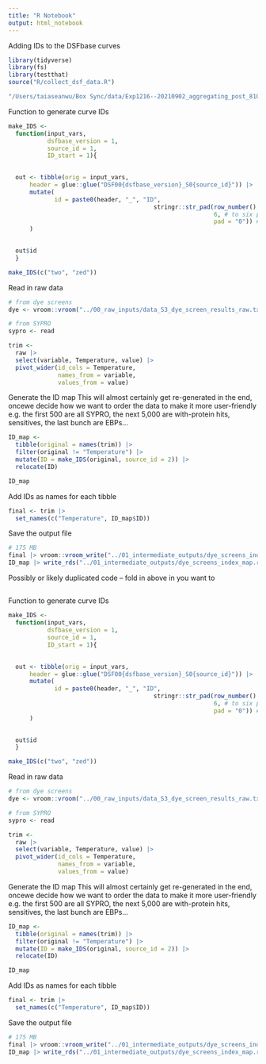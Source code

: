 ```yaml
---
title: "R Notebook"
output: html_notebook
---
```


Adding IDs to the DSFbase curves

```r
library(tidyverse)
library(fs)
library(testthat)
source("R/collect_dsf_data.R")
```

```r
"/Users/taiaseanwu/Box Sync/data/Exp1216--20210902_aggregating_post_810_dye_screens/hits_by_channel"
```

Function to generate curve IDs
```r
make_IDS <- 
  function(input_vars, 
           dsfbase_version = 1,
           source_id = 1,
           ID_start = 1){

    
  out <- tibble(orig = input_vars,
      header = glue::glue("DSF00{dsfbase_version}_S0{source_id}")) |>
      mutate(
             id = paste0(header, "_", "ID",
                                         stringr::str_pad(row_number() + ID_start - 1, # the curve number
                                                          6, # to six places
                                                          pad = "0")) # left-pad zeroes
      )

    
  out$id
  }

make_IDS(c("two", "zed"))
```

Read in raw data
```r
# from dye screens
dye <- vroom::vroom("../00_raw_inputs/data_S3_dye_screen_results_raw.txt")

# from SYPRO
sypro <- read
```

```r
trim <-
  raw |> 
  select(variable, Temperature, value) |> 
  pivot_wider(id_cols = Temperature, 
              names_from = variable, 
              values_from = value)
```

Generate the ID map
This will almost certainly get re-generated in the end, 
oncewe decide how we want to order the data to make it more user-friendly
e.g. the first 500 are all SYPRO, the next 5,000 are with-protein hits, sensitives, the last bunch are EBPs...
```r
ID_map <- 
  tibble(original = names(trim)) |> 
  filter(original != "Temperature") |> 
  mutate(ID = make_IDS(original, source_id = 2)) |> 
  relocate(ID)

ID_map
```

Add IDs as names for each tibble
```r
final <- trim |> 
  set_names(c("Temperature", ID_map$ID))
```

Save the output file
```r
# 175 MB
final |> vroom::vroom_write("../01_intermediate_outputs/dye_screens_indexed.txt")
ID_map |> write_rds("../01_intermediate_outputs/dye_screens_index_map.rds")
```







Possibly or likely duplicated code -- fold in above in you want to

##
Function to generate curve IDs
```r
make_IDS <- 
  function(input_vars, 
           dsfbase_version = 1,
           source_id = 1,
           ID_start = 1){

    
  out <- tibble(orig = input_vars,
      header = glue::glue("DSF00{dsfbase_version}_S0{source_id}")) |>
      mutate(
             id = paste0(header, "_", "ID",
                                         stringr::str_pad(row_number() + ID_start - 1, # the curve number
                                                          6, # to six places
                                                          pad = "0")) # left-pad zeroes
      )

    
  out$id
  }

make_IDS(c("two", "zed"))
```

Read in raw data
```r
# from dye screens
dye <- vroom::vroom("../00_raw_inputs/data_S3_dye_screen_results_raw.txt")

# from SYPRO
sypro <- read
```

```r
trim <-
  raw |> 
  select(variable, Temperature, value) |> 
  pivot_wider(id_cols = Temperature, 
              names_from = variable, 
              values_from = value)
```

Generate the ID map
This will almost certainly get re-generated in the end, 
oncewe decide how we want to order the data to make it more user-friendly
e.g. the first 500 are all SYPRO, the next 5,000 are with-protein hits, sensitives, the last bunch are EBPs...
```r
ID_map <- 
  tibble(original = names(trim)) |> 
  filter(original != "Temperature") |> 
  mutate(ID = make_IDS(original, source_id = 2)) |> 
  relocate(ID)

ID_map
```

Add IDs as names for each tibble
```r
final <- trim |> 
  set_names(c("Temperature", ID_map$ID))
```

Save the output file
```r
# 175 MB
final |> vroom::vroom_write("../01_intermediate_outputs/dye_screens_indexed.txt")
ID_map |> write_rds("../01_intermediate_outputs/dye_screens_index_map.rds")
```





